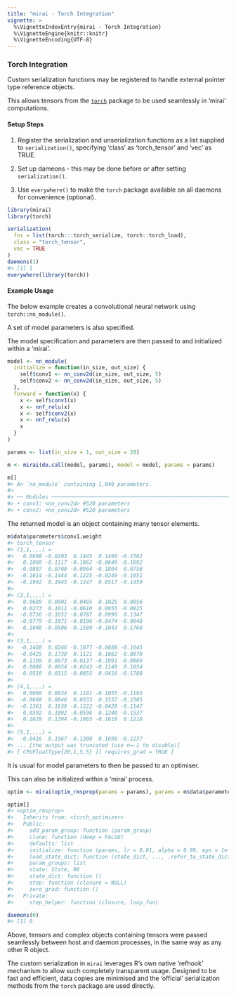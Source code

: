 ```yaml
---
title: "mirai - Torch Integration"
vignette: >
  %\VignetteIndexEntry{mirai - Torch Integration}
  %\VignetteEngine{knitr::knitr}
  %\VignetteEncoding{UTF-8}
---
```



### Torch Integration

Custom serialization functions may be registered to handle external pointer type reference objects.

This allows tensors from the [`torch`](https://torch.mlverse.org/) package to be used seamlessly in 'mirai' computations.

#### Setup Steps

1. Register the serialization and unserialization functions as a list supplied to `serialization()`, specifying 'class' as 'torch_tensor' and 'vec' as TRUE.

2. Set up dameons - this may be done before or after setting `serialization()`.

3. Use `everywhere()` to make the `torch` package available on all daemons for convenience (optional).


``` r
library(mirai)
library(torch)

serialization(
  fns = list(torch:::torch_serialize, torch::torch_load),
  class = "torch_tensor",
  vec = TRUE
)
daemons(1)
#> [1] 1
everywhere(library(torch))
```
#### Example Usage

The below example creates a convolutional neural network using `torch::nn_module()`.

A set of model parameters is also specified.

The model specification and parameters are then passed to and initialized within a 'mirai'.


``` r
model <- nn_module(
  initialize = function(in_size, out_size) {
    self$conv1 <- nn_conv2d(in_size, out_size, 5)
    self$conv2 <- nn_conv2d(in_size, out_size, 5)
  },
  forward = function(x) {
    x <- self$conv1(x)
    x <- nnf_relu(x)
    x <- self$conv2(x)
    x <- nnf_relu(x)
    x
  }
)

params <- list(in_size = 1, out_size = 20)

m <- mirai(do.call(model, params), model = model, params = params)

m[]
#> An `nn_module` containing 1,040 parameters.
#> 
#> ── Modules ──────────────────────────────────────────────────────────────────────────────────────────────────────────────
#> • conv1: <nn_conv2d> #520 parameters
#> • conv2: <nn_conv2d> #520 parameters
```
The returned model is an object containing many tensor elements.

``` r
m$data$parameters$conv1.weight
#> torch_tensor
#> (1,1,.,.) = 
#>   0.0698 -0.0203  0.1445  0.1499 -0.1502
#>   0.1068 -0.1117 -0.1862 -0.0649 -0.1692
#>  -0.0897  0.0700 -0.0964 -0.1804  0.0758
#>  -0.1614 -0.1444  0.1225 -0.0249 -0.1051
#>  -0.1992  0.1945 -0.1247  0.0517 -0.1459
#> 
#> (2,1,.,.) = 
#>   0.0689  0.0901 -0.0405  0.1025  0.0056
#>   0.0273  0.1011 -0.0610  0.0955 -0.0825
#>  -0.0736 -0.1652 -0.0787  0.0996  0.1347
#>  -0.0779 -0.1071 -0.0106 -0.0474 -0.0848
#>   0.1048 -0.0506 -0.1580 -0.1043  0.1768
#> 
#> (3,1,.,.) = 
#>  -0.1468  0.0246 -0.1877 -0.0688 -0.1645
#>  -0.0425  0.1730  0.1121  0.1862 -0.0078
#>   0.1199  0.0673 -0.0137 -0.1991 -0.0860
#>   0.0886  0.0654 -0.0243 -0.1140  0.1854
#>   0.0510  0.0315 -0.0855  0.0416 -0.1788
#> 
#> (4,1,.,.) = 
#>   0.0968  0.0934  0.1101 -0.1055 -0.1195
#>  -0.0698  0.0046  0.0333  0.1537 -0.1505
#>  -0.1361  0.1639 -0.1222 -0.0420 -0.1147
#>   0.0592  0.1092 -0.0596  0.1248 -0.1537
#>   0.1629  0.1394 -0.1665 -0.1618  0.1218
#> 
#> (5,1,.,.) = 
#>  -0.0416  0.1967 -0.1308  0.1698 -0.1237
#> ... [the output was truncated (use n=-1 to disable)]
#> [ CPUFloatType{20,1,5,5} ][ requires_grad = TRUE ]
```
It is usual for model parameters to then be passed to an optimiser.

This can also be initialized within a 'mirai' process.

``` r
optim <- mirai(optim_rmsprop(params = params), params = m$data$parameters)

optim[]
#> <optim_rmsprop>
#>   Inherits from: <torch_optimizer>
#>   Public:
#>     add_param_group: function (param_group) 
#>     clone: function (deep = FALSE) 
#>     defaults: list
#>     initialize: function (params, lr = 0.01, alpha = 0.99, eps = 1e-08, weight_decay = 0, 
#>     load_state_dict: function (state_dict, ..., .refer_to_state_dict = FALSE) 
#>     param_groups: list
#>     state: State, R6
#>     state_dict: function () 
#>     step: function (closure = NULL) 
#>     zero_grad: function () 
#>   Private:
#>     step_helper: function (closure, loop_fun)

daemons(0)
#> [1] 0
```
Above, tensors and complex objects containing tensors were passed seamlessly between host and daemon processes, in the same way as any other R object.

The custom serialization in `mirai` leverages R's own native 'refhook' mechanism to allow such completely transparent usage. Designed to be fast and efficient, data copies are minimised and the 'official' serialization methods from the `torch` package are used directly.
